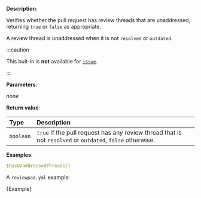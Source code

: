 
**Description**:

Verifies whether the pull request has review threads that are unaddressed, returning `true` or `false` as appropriate.

A review thread is unaddressed when it is not `resolved` or `outdated`.

:::caution

This buit-in is **not** available for [`issue`](/guides/syntax#workflow).

:::

**Parameters**:

_none_

**Return value**:

| Type      | Description                                                                                               |
| :-------- | :-------------------------------------------------------------------------------------------------------- |
| `boolean` | `true` if the pull request has any review thread that is not `resolved` or `outdated`, `false` otherwise. |

**Examples**:

```yml
$hasUnaddressedThreads()
```

A `reviewpad.yml` example:

<CodeBlock language="yml" title="reviewpad.yml">{Example}</CodeBlock>
